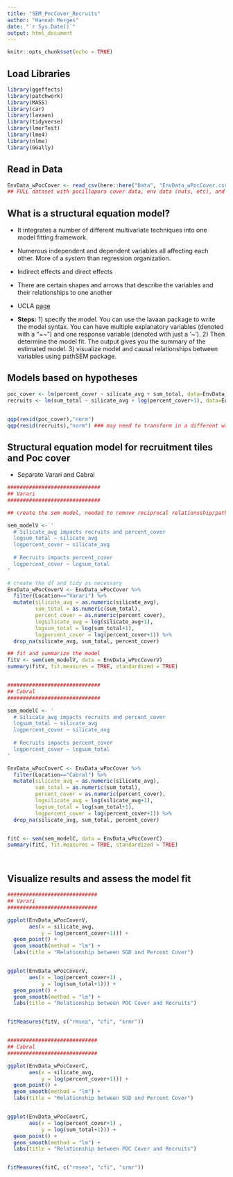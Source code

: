```yaml
---
title: "SEM_PocCover_Recruits"
author: "Hannah Merges"
date: "`r Sys.Date()`"
output: html_document
---
```


```r
knitr::opts_chunk$set(echo = TRUE)
```

## Load Libraries 
```r
library(ggeffects)
library(patchwork)
library(MASS)
library(car)
library(lavaan)
library(tidyverse)
library(lmerTest)
library(lme4)
library(nlme)
library(GGally)
```

## Read in Data 
```r
EnvData_wPocCover <- read_csv(here::here("Data", "EnvData_wPocCover.csv"))
## FULL dataset with pocillopora cover data, env data (nuts, etc), and recruitment counts 

```


## What is a structural equation model? 
-  It integrates a number of different multivariate techniques into one model fitting framework. 
-  Numerous independent and dependent variables all affecting each other. More of a _system_ than regression organization. 
-  Indirect effects and direct effects 
-  There are certain shapes and arrows that describe the variables and their relationships to one another 
-  UCLA [page](https://stats.oarc.ucla.edu/r/seminars/rsem/)

-  **Steps:** 1) specify the model. You can use the lavaan package to write the model syntax. You can have multiple explanatory variables (denoted with a "=~") and one response variable (denoted with just a '~'). 2) Then determine the model fit. The output gives you the summary of the estimated model. 3) visualize model and causal relationships between variables using pathSEM package. 


## Models based on hypotheses
```r

poc_cover <- lm(percent_cover ~ silicate_avg + sum_total, data=EnvData_wPocCover)
recruits <- lm(sum_total ~ silicate_avg + log(percent_cover+1), data=EnvData_wPocCover)


qqp(resid(poc_cover),"norm") 
qqp(resid(recruits),"norm") ### may need to transform in a different way 

```


## Structural equation model for recruitment tiles and Poc cover 
- Separate Varari and Cabral  

```r
##############################
## Varari 
##############################

## create the sem model, needed to remove reciprocal relationsship/path of sumtotal ~ percentcover because it was breaking the information matrix in lavaaan 

sem_modelV <- '
  # Silicate_avg impacts recruits and percent_cover
  logsum_total ~ silicate_avg
  logpercent_cover ~ silicate_avg
  
  # Recruits impacts percent_cover
  logpercent_cover ~ logsum_total
'

# create the df and tidy as necessary 
EnvData_wPocCoverV <- EnvData_wPocCover %>%
  filter(Location=="Varari") %>% 
  mutate(silicate_avg = as.numeric(silicate_avg),
         sum_total = as.numeric(sum_total),
         percent_cover = as.numeric(percent_cover), 
         logsilicate_avg = log(silicate_avg+1),
         logsum_total = log(sum_total+1),
         logpercent_cover = log(percent_cover+1)) %>%
  drop_na(silicate_avg, sum_total, percent_cover)

## fit and summarize the model 
fitV <- sem(sem_modelV, data = EnvData_wPocCoverV)
summary(fitV, fit.measures = TRUE, standardized = TRUE)


##############################
## Cabral 
##############################

sem_modelC <- '
  # Silicate_avg impacts recruits and percent_cover
  logsum_total ~ silicate_avg
  logpercent_cover ~ silicate_avg
  
  # Recruits impacts percent_cover
  logpercent_cover ~ logsum_total
'

EnvData_wPocCoverC <- EnvData_wPocCover %>%
  filter(Location=="Cabral") %>% 
  mutate(silicate_avg = as.numeric(silicate_avg),
         sum_total = as.numeric(sum_total),
         percent_cover = as.numeric(percent_cover), 
         logsilicate_avg = log(silicate_avg+1),
         logsum_total = log(sum_total+1),
         logpercent_cover = log(percent_cover+1)) %>%
  drop_na(silicate_avg, sum_total, percent_cover)


fitC <- sem(sem_modelC, data = EnvData_wPocCoverC)
summary(fitC, fit.measures = TRUE, standardized = TRUE)




```


## Visualize results and assess the model fit 

```r

#############################
## Varari 
#############################

ggplot(EnvData_wPocCoverV, 
       aes(x = silicate_avg, 
           y = log(percent_cover+1))) +
  geom_point() +
  geom_smooth(method = "lm") +
  labs(title = "Relationship between SGD and Percent Cover")


ggplot(EnvData_wPocCoverV, 
       aes(x = log(percent_cover+1) , 
           y = log(sum_total+1))) +
  geom_point() +
  geom_smooth(method = "lm") +
  labs(title = "Relationship between POC Cover and Recruits")


fitMeasures(fitV, c("rmsea", "cfi", "srmr"))


#############################
## Cabral 
#############################

ggplot(EnvData_wPocCoverC, 
       aes(x = silicate_avg, 
           y = log(percent_cover+1))) +
  geom_point() +
  geom_smooth(method = "lm") +
  labs(title = "Relationship between SGD and Percent Cover")


ggplot(EnvData_wPocCoverC, 
       aes(x = log(percent_cover+1) , 
           y = log(sum_total+1))) +
  geom_point() +
  geom_smooth(method = "lm") +
  labs(title = "Relationship between POC Cover and Recruits")


fitMeasures(fitC, c("rmsea", "cfi", "srmr"))



```




